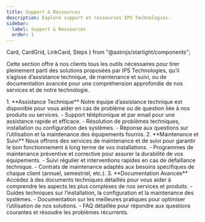 ```yaml
---
title: Support & Ressources
description: Explore support et ressources IPS Technologies. 
sidebar:
  label: Support & Ressources
  order: 1
---
```

  Card,
  CardGrid,
  LinkCard,
  Steps
} from "@astrojs/starlight/components";

Cette section offre à nos clients tous les outils nécessaires pour tirer pleinement parti des solutions proposées par IPS Technologies, qu’il s’agisse d’assistance technique, de maintenance et suivi, ou de documentation avancée pour une compréhension approfondie de nos services et de notre technologie.

<CardGrid>
  <Card title="Assistance Technique"></Card>
  <Card title="Maintenance et Suivi"></Card>
  <Card title="Documentation Avancée"></Card>
</CardGrid>

<Steps>
1. **Assistance Technique**  
Notre équipe d’assistance technique est disponible pour vous aider en cas de problème ou de question liée à nos produits ou services.
</Steps>
<Card>
  - Support téléphonique et par email pour une assistance rapide et efficace.
  - Résolution de problèmes techniques, installation ou configuration des systèmes.
  - Réponse aux questions sur l’utilisation et la maintenance des équipements fournis.
</Card>

<Steps>
2. **Maintenance et Suivi**  
Nous offrons des services de maintenance et de suivi pour garantir le bon fonctionnement à long terme de vos installations.
</Steps>
<Card>
  - Programmes de maintenance préventive et corrective pour assurer la durabilité de vos équipements.
  - Suivi régulier et interventions rapides en cas de défaillance technique.
  - Contrats de maintenance adaptés aux besoins spécifiques de chaque client (annuel, semestriel, etc.).
</Card>

<Steps>
3. **Documentation Avancée**  
Accédez à des documents techniques détaillés pour vous aider à comprendre les aspects les plus complexes de nos services et produits.
</Steps>
<Card>
  - Guides techniques sur l’installation, la configuration et la maintenance des systèmes.
  - Documentation sur les meilleures pratiques pour optimiser l’utilisation de nos solutions.
  - FAQ détaillée pour répondre aux questions courantes et résoudre les problèmes récurrents.
  </Card>